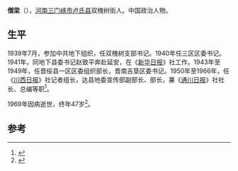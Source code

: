 {{Infobox_officeholder
| name = 僧梁
| image name = 
| width = 150px
| now = 达县地委宣传部部长
| period =
| Sex = 男 
| party = {{CPC}}
| Native place =[[河南|河南]][[卢氏县|卢氏县]]
| date of birth = 1922年
| date of death = 1969年
| place of birth =[[河南|河南]][[卢氏县|卢氏县]]
| place of death = [[四川|四川]][[达县|达县]]
| educate =
| past = 
}}
'''僧梁'''（{{bd|1922年||1969年}}），[[河南|河南]][[三门峡市|三门峡市]][[卢氏县|卢氏县]]双槐树街人。中国政治人物。

== 生平 ==
1939年7月，参加中共地下组织，任双槐树支部书记。1940年任三区区委书记。1941年，同地下县委书记赵致平奔赴延安，在《[[新华日报|新华日报]]》社工作。1943年至1949年，任晋绥县一区区委组织部长，晋南吉垦区委书记。1950年至1966年，任《[[川西日报|川西日报]]》社记者组长，达县地委宣传部副部长、部长，兼《[[通川日报|通川日报]]》社社长、总编等职<ref>{{cite book|author1=中国人民政治协商会议河南省卢氏县委员会文史资料研究委员会|title=卢氏文史资料 第4辑|date=1990年12月|pages=21-22|accessdate=2015-07-07}}</ref>。

1969年因病逝世，终年47岁<ref>{{cite book|author1=卢氏县地方史志办公室编；李啸东主编；郭文光，李俊堂执行主编；胡光君副主编|title=卢氏历代闻人|date=2010年3月|publisher=郑州：河南人民出版社|isbn=7-215-04923-9|pages=126|accessdate=2015-07-07}}</ref>。

==参考==
{{Reflist}}